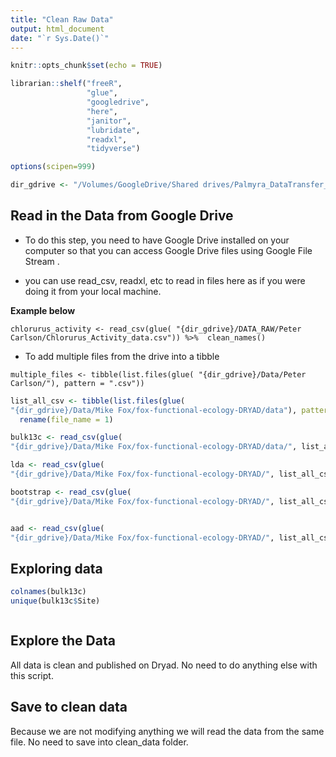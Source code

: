 ```yaml
---
title: "Clean Raw Data"
output: html_document
date: "`r Sys.Date()`"
---
```


```r
knitr::opts_chunk$set(echo = TRUE)

librarian::shelf("freeR", 
                 "glue", 
                 "googledrive", 
                 "here",
                 "janitor", 
                 "lubridate",
                 "readxl",
                 "tidyverse")

options(scipen=999)

dir_gdrive <- "/Volumes/GoogleDrive/Shared drives/Palmyra_DataTransfer_EDI_Project"
```

## Read in the Data from Google Drive

-   To do this step, you need to have Google Drive installed on your computer so that you can access Google Drive files using Google File Stream .

-   you can use read_csv, readxl, etc to read in files here as if you were doing it from your local machine.

**Example below**

`chlorurus_activity <- read_csv(glue( "{dir_gdrive}/DATA_RAW/Peter Carlson/Chlorurus_Activity_data.csv")) %>%  clean_names()`

-   To add multiple files from the drive into a tibble

`multiple_files <- tibble(list.files(glue( "{dir_gdrive}/Data/Peter Carlson/"), pattern = ".csv"))`

```r

list_all_csv <- tibble(list.files(glue(
"{dir_gdrive}/Data/Mike Fox/fox-functional-ecology-DRYAD/data"), pattern = ".csv")) %>% 
  rename(file_name = 1)

bulk13c <- read_csv(glue(
"{dir_gdrive}/Data/Mike Fox/fox-functional-ecology-DRYAD/data/", list_all_csv$file_name[1]))

lda <- read_csv(glue(
"{dir_gdrive}/Data/Mike Fox/fox-functional-ecology-DRYAD/", list_all_csv$file_name[2]))

bootstrap <- read_csv(glue(
"{dir_gdrive}/Data/Mike Fox/fox-functional-ecology-DRYAD/", list_all_csv$file_name[3]))


aad <- read_csv(glue(
"{dir_gdrive}/Data/Mike Fox/fox-functional-ecology-DRYAD/", list_all_csv$file_name[4]))

```


## Exploring data

```r
colnames(bulk13c)
unique(bulk13c$Site)



```



## Explore the Data

All data is clean and published on Dryad. No need to do anything else with this script.

## Save to clean data

Because we are not modifying anything we will read the data from the same file. No need to save into clean_data folder.
